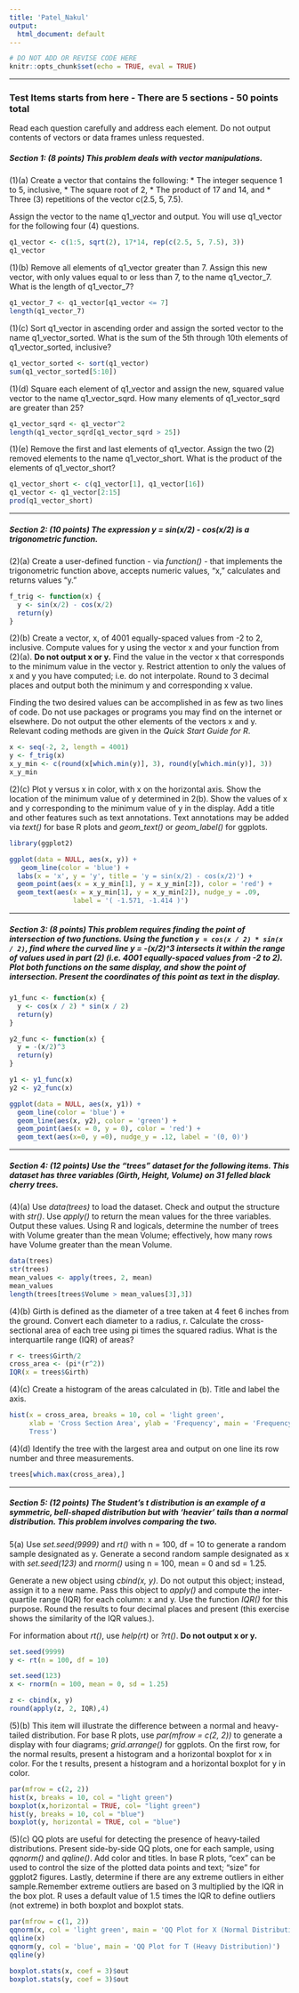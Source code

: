 ```yaml
---
title: 'Patel_Nakul'
output:
  html_document: default
---
```


```r
# DO NOT ADD OR REVISE CODE HERE
knitr::opts_chunk$set(echo = TRUE, eval = TRUE)

```

-----

### Test Items starts from here - There are 5 sections - 50 points total ##########################

Read each question carefully and address each element.  Do not output contents of vectors or data frames unless requested.

##### Section 1: (8 points) This problem deals with vector manipulations.

(1)(a)  Create a vector that contains the following:
* The integer sequence 1 to 5, inclusive,
* The square root of 2,
* The product of 17 and 14, and
* Three (3) repetitions of the vector c(2.5, 5, 7.5).

Assign the vector to the name q1_vector and output. You will use q1_vector for the following four (4) questions.

```r

q1_vector <- c(1:5, sqrt(2), 17*14, rep(c(2.5, 5, 7.5), 3))
q1_vector

```

(1)(b)  Remove all elements of q1_vector greater than 7. Assign this new vector, with only values equal to or less than 7, to the name q1_vector_7. What is the length of q1_vector_7?

```r

q1_vector_7 <- q1_vector[q1_vector <= 7]
length(q1_vector_7)

```

(1)(c) Sort q1_vector in ascending order and assign the sorted vector to the name q1_vector_sorted. What is the sum of the 5th through 10th elements of q1_vector_sorted, inclusive?

```r

q1_vector_sorted <- sort(q1_vector)
sum(q1_vector_sorted[5:10])

```

(1)(d) Square each element of q1_vector and assign the new, squared value vector to the name q1_vector_sqrd. How many elements of q1_vector_sqrd are greater than 25?

```r

q1_vector_sqrd <- q1_vector^2
length(q1_vector_sqrd[q1_vector_sqrd > 25])

```

(1)(e) Remove the first and last elements of q1_vector. Assign the two (2) removed elements to the name q1_vector_short. What is the product of the elements of q1_vector_short?

```r

q1_vector_short <- c(q1_vector[1], q1_vector[16])
q1_vector <- q1_vector[2:15]
prod(q1_vector_short)

```

-----

##### Section 2: (10 points) The expression y = sin(x/2) - cos(x/2) is a trigonometric function.

(2)(a) Create a user-defined function - via *function()* - that implements the trigonometric function above, accepts numeric values, "x," calculates and returns values "y."

```r

f_trig <- function(x) {
  y <- sin(x/2) - cos(x/2)
  return(y)
}

```

(2)(b) Create a vector, x, of 4001 equally-spaced values from -2 to 2, inclusive. Compute values for y using the vector x and your function from (2)(a).  **Do not output x or y.**  Find the value in the vector x that corresponds to the minimum value in the vector y. Restrict attention to only the values of x and y you have computed; i.e. do not interpolate. Round to 3 decimal places and output both the minimum y and corresponding x value.

Finding the two desired values can be accomplished in as few as two lines of code. Do not use packages or programs you may find on the internet or elsewhere. Do not output the other elements of the vectors x and y. Relevant coding methods are given in the *Quick Start Guide for R*.

```r

x <- seq(-2, 2, length = 4001)
y <- f_trig(x)
x_y_min <- c(round(x[which.min(y)], 3), round(y[which.min(y)], 3))
x_y_min

```

(2)(c) Plot y versus x in color, with x on the horizontal axis. Show the location of the minimum value of y determined in 2(b).  Show the values of x and y corresponding to the minimum value of y in the display. Add a title and other features such as text annotations. Text annotations may be added via *text()* for base R plots and *geom_text()* or *geom_label()* for ggplots.

```r

library(ggplot2)

ggplot(data = NULL, aes(x, y)) + 
   geom_line(color = 'blue') + 
  labs(x = 'x', y = 'y', title = 'y = sin(x/2) - cos(x/2)') + 
  geom_point(aes(x = x_y_min[1], y = x_y_min[2]), color = 'red') + 
  geom_text(aes(x = x_y_min[1], y = x_y_min[2]), nudge_y = .09, 
                label = '( -1.571, -1.414 )')

```

-----

##### Section 3: (8 points) This problem requires finding the point of intersection of two functions.  Using the function ```y = cos(x / 2) * sin(x / 2)```, find where the curved line y = -(x/2)^3 intersects it within the range of values used in part (2) (i.e. 4001 equally-spaced values from -2 to 2).  Plot both functions on the same display, and show the point of intersection.  Present the coordinates of this point as text in the display.    

```r

y1_func <- function(x) {
  y <- cos(x / 2) * sin(x / 2)
  return(y)
}

y2_func <- function(x) {
  y = -(x/2)^3
  return(y)
}

y1 <- y1_func(x)
y2 <- y2_func(x)

ggplot(data = NULL, aes(x, y1)) + 
  geom_line(color = 'blue') + 
  geom_line(aes(x, y2), color = 'green') + 
  geom_point(aes(x = 0, y = 0), color = 'red') + 
  geom_text(aes(x=0, y =0), nudge_y = .12, label = '(0, 0)')

```

-----

##### Section 4: (12 points) Use the "trees" dataset for the following items. This dataset has three variables (Girth, Height, Volume) on 31 felled black cherry trees.

(4)(a) Use *data(trees)* to load the dataset. Check and output the structure with *str()*. Use *apply()* to return the mean values for the three variables. Output these values.  Using R and logicals, determine the number of trees with Volume greater than the mean Volume; effectively, how many rows have Volume greater than the mean Volume.   

```r

data(trees)
str(trees)
mean_values <- apply(trees, 2, mean)
mean_values
length(trees[trees$Volume > mean_values[3],3])

```

(4)(b) Girth is defined as the diameter of a tree taken at 4 feet 6 inches from the ground. Convert each diameter to a radius, r. Calculate the cross-sectional area of each tree using pi times the squared radius. What is the interquartile range (IQR) of areas?

```r

r <- trees$Girth/2
cross_area <- (pi*(r^2))
IQR(x = trees$Girth) 

```

(4)(c) Create a histogram of the areas calculated in (b). Title and label the axis.

```r

hist(x = cross_area, breaks = 10, col = 'light green', 
     xlab = 'Cross Section Area', ylab = 'Frequency', main = 'Frequency of Cross Section Areas of
     Tress')

```

(4)(d) Identify the tree with the largest area and output on one line its row number and three measurements.

```r

trees[which.max(cross_area),]

```

-----

##### Section 5: (12 points) The Student's t distribution is an example of a symmetric, bell-shaped distribution but with 'heavier' tails than a normal distribution.  This problem involves comparing the two.  

5(a) Use *set.seed(9999)* and *rt()* with n = 100, df = 10 to generate a random sample designated as y.  Generate a second random sample designated as x with *set.seed(123)* and *rnorm()* using n = 100, mean = 0 and sd = 1.25.  

Generate a new object using *cbind(x, y)*. Do not output this object; instead, assign it to a new name. Pass this object to *apply()* and compute the inter-quartile range (IQR) for each column:  x and y. Use the function *IQR()* for this purpose. Round the results to four decimal places and present (this exercise shows the similarity of the IQR values.).

For information about *rt()*, use *help(rt)* or *?rt()*.  **Do not output x or y.**

```r

set.seed(9999)
y <- rt(n = 100, df = 10)

set.seed(123)
x <- rnorm(n = 100, mean = 0, sd = 1.25)

z <- cbind(x, y)
round(apply(z, 2, IQR),4)

```

(5)(b) This item will illustrate the difference between a normal and heavy-tailed distribution.  For base R plots, use *par(mfrow = c(2, 2))* to generate a display with four diagrams; *grid.arrange()* for ggplots. On the first row, for the normal results, present a histogram and a horizontal boxplot for x in color.  For the t results, present a histogram and a horizontal boxplot for y in color.

```r

par(mfrow = c(2, 2))
hist(x, breaks = 10, col = "light green")
boxplot(x,horizontal = TRUE, col= "light green")
hist(y, breaks = 10, col = "blue")
boxplot(y, horizontal = TRUE, col = "blue")

```

(5)(c) QQ plots are useful for detecting the presence of heavy-tailed distributions. Present side-by-side QQ plots, one for each sample, using *qqnorm()* and *qqline()*.  Add color and titles. In base R plots, "cex" can be used to control the size of the plotted data points and text; "size" for ggplot2 figures. Lastly, determine if there are any extreme outliers in either sample.Remember extreme outliers are based on 3 multiplied by the IQR in the box plot. R uses a default value of 1.5 times the IQR to define outliers (not extreme) in both boxplot and boxplot stats.
```r

par(mfrow = c(1, 2))
qqnorm(x, col = 'light green', main = 'QQ Plot for X (Normal Distribution)')
qqline(x)
qqnorm(y, col = 'blue', main = 'QQ Plot for T (Heavy Distribution)')
qqline(y)

boxplot.stats(x, coef = 3)$out
boxplot.stats(y, coef = 3)$out

```
